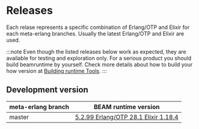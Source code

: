 # Releases

Each relase represents a specific combination of Erlang/OTP and Elixir for each meta-erlang branches. Usually
the latest Erlang/OTP and Elixir are used.

<!-- prettier-ignore-start -->
:::note
Even though the listed releases below work as expected, they are available for testing and exploration only. For a serious
product you should build beamruntime by yourself. Check more details about how to build your how version at [Building runtime Tools](/docs/master/guides/guides-beamruntime/).
:::
<!-- prettier-ignore-end -->

## Development version

| meta-erlang branch | BEAM runtime version         |
| ------------------ | ---------------------------- |
| master             | [5.2.99 Erlang/OTP 28.1 Elixir 1.18.4](https://github.com/meta-erlang/meta-erlang/releases/tag/beamruntime-0.10.0-m0)       |
